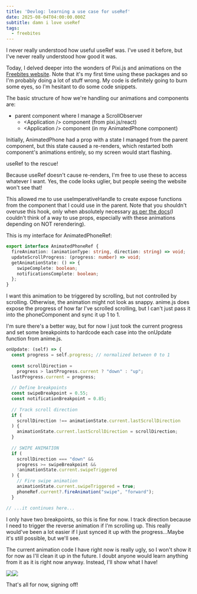 ```yaml
---
title: 'Devlog: learning a use case for useRef'
date: 2025-08-04T04:00:00.000Z
subtitle: damn i love useRef
tags:
  - freebites
---
```


I never really understood how useful useRef was. I've used it before, but I've never really understood how good it was.

Today, I delved deeper into the wonders of Pixi.js and animations on the [Freebites website](https://www.freebites.org/). Note that it's my first time using these packages and so I'm probably doing a lot of stuff wrong. My code is definitely going to burn some eyes, so I'm hesitant to do some code snippets.

The basic structure of how we're handling our animations and components are:

* parent component where I manage a ScrollObserver 
  * \<Application /> component (from pixi.js/react)
  * \<Application /> component (in my AnimatedPhone component)

Initially, AnimatedPhone had a prop with a state I managed from the parent component, but this state caused a re-renders, which restarted both component's animations entirely, so my screen would start flashing.

<SectionTitle title="How do I stop re-rendering???" />

useRef to the rescue!

Because useRef doesn't cause re-renders, I'm free to use these to access whatever I want. Yes, the code looks uglier, but people seeing the website won't see that!

This allowed me to use useImperativeHandle to create expose functions from the component that I could use in the parent. Note that you shouldn't overuse this hook, only when absolutely necessary [as per the docs](https://react.dev/reference/react/useImperativeHandle)(I couldn't think of a way to use props, especially with these animations depending on NOT rerendering).

This is my interface for AnimatedPhoneRef:
 

```ts
export interface AnimatedPhoneRef {
  fireAnimation: (animationType: string, direction: string) => void;
  updateScrollProgress: (progress: number) => void;
  getAnimationState: () => {
    swipeComplete: boolean;
    notificationsComplete: boolean;
  };
}
```

I want this animation to be triggered by scrolling, but not controlled by scrolling. Otherwise, the animation might not look as snappy. anime.js does expose the progress of how far I've scrolled scrolling, but I can't just pass it into the phoneComponent and sync it up 1 to 1.

I'm sure there's a better way, but for now I just took the current progress and set some breakpoints to hardcode each case into the onUpdate function from anime.js.

```ts
onUpdate: (self) => {
  const progress = self.progress; // normalized between 0 to 1
  
  const scrollDirection =
    progress > lastProgress.current ? "down" : "up";
  lastProgress.current = progress;
  
  // Define breakpoints
  const swipeBreakpoint = 0.55;
  const notificationBreakpoint = 0.85;
  
  // Track scroll direction
  if (
    scrollDirection !== animationState.current.lastScrollDirection
  ) {
    animationState.current.lastScrollDirection = scrollDirection;
  }
  
  // SWIPE ANIMATION
  if (
    scrollDirection === "down" &&
    progress >= swipeBreakpoint &&
    !animationState.current.swipeTriggered
  ) {
    // Fire swipe animation
    animationState.current.swipeTriggered = true;
    phoneRef.current?.fireAnimation("swipe", "forward");
  } 

// ...it continues here...
```

I only have two breakpoints, so this is fine for now. I track direction because I need to trigger the reverse animation if I'm scrolling up. This really would've been a lot easier if I just synced it up with the progress…Maybe it's still possible, but we'll see.

The current animation code I have right now is really ugly, so I won't show it for now as I'll clean it up in the future. I doubt anyone would learn anything from it as it is right now anyway. Instead, I'll show what I have!

![](https://res.cloudinary.com/dqjxcxacd/image/upload/v1754345797/FreebitesSwipeTransition1_ssxe4l.gif)![](https://res.cloudinary.com/dqjxcxacd/image/upload/v1754345797/FreebitesNotifTransition1_hnu6ar.gif)

That's all for now, signing off!
